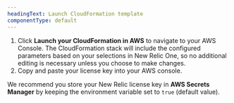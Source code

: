 ```yaml
---
headingText: Launch CloudFormation template
componentType: default
---
```


1. Click <DNT>**Launch your CloudFormation in AWS**</DNT> to navigate to your AWS Console. The CloudFormation stack will include the configured parameters based on your selections in New Relic One, so no additional editing is necessary unless you choose to make changes.
2. Copy and paste your license key into your AWS console.

We recommend you store your New Relic license key in <DNT>**AWS Secrets Manager**</DNT> by keeping the environment variable set to `true` (default value).